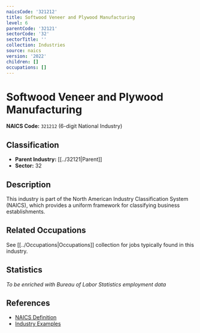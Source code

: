 ```yaml
---
naicsCode: '321212'
title: Softwood Veneer and Plywood Manufacturing
level: 6
parentCode: '32121'
sectorCode: '32'
sectorTitle: ''
collection: Industries
source: naics
version: '2022'
children: []
occupations: []
---
```

# Softwood Veneer and Plywood Manufacturing

**NAICS Code:** `321212` (6-digit National Industry)

## Classification

- **Parent Industry:** [[../32121|Parent]]
- **Sector:** 32

## Description

This industry is part of the North American Industry Classification System (NAICS), which provides a uniform framework for classifying business establishments.

## Related Occupations

See [[../Occupations|Occupations]] collection for jobs typically found in this industry.

## Statistics

*To be enriched with Bureau of Labor Statistics employment data*

## References

- [NAICS Definition](https://www.census.gov/naics/)
- [Industry Examples](https://www.census.gov/naics/2022NAICS/)
